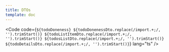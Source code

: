 ```yaml
---
title: DTOs
template: doc
---
```




<Code
  code={`
${todoDoneness}
${todoDonenessDto.replace(/import.+;/, '').trimStart()}
${todoListItemDto.replace(/import.+;/, '').trimStart()}
${todosListDto.replace(/import.+;/, '').trimStart()}
${todoDetailsDto.replace(/import.+;/, '').trimStart()}
`}
  lang="ts"
/>

